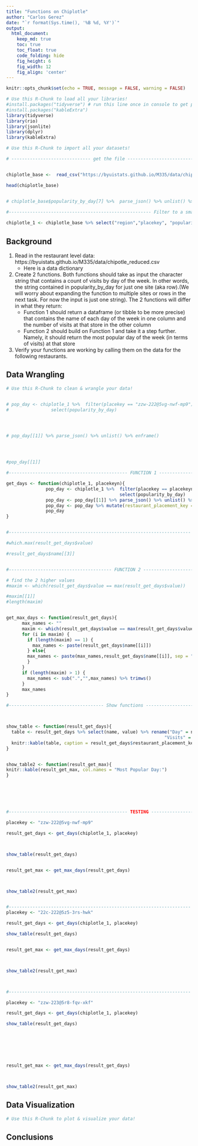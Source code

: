 ```yaml
---
title: "Functions on Chiplotle"
author: "Carlos Gerez"
date: "`r format(Sys.time(), '%B %d, %Y')`"
output:
  html_document:  
    keep_md: true
    toc: true
    toc_float: true
    code_folding: hide
    fig_height: 6
    fig_width: 12
    fig_align: 'center'
---
```


```r
knitr::opts_chunk$set(echo = TRUE, message = FALSE, warning = FALSE)
```

```r
# Use this R-Chunk to load all your libraries!
#install.packages("tidyverse") # run this line once in console to get package
#install.packages("kableExtra")
library(tidyverse)
library(rio)
library(jsonlite)
library(dplyr)
library(kableExtra)
```

```r
# Use this R-Chunk to import all your datasets!

# ------------------------------ get the file --------------------------------------------------


chiplotle_base <-  read_csv("https://byuistats.github.io/M335/data/chipotle_reduced.csv", col_select = c("region","placekey", "popularity_by_day"))

head(chiplotle_base)


# chiplotle_base$popularity_by_day[7] %>%  parse_json() %>% unlist() %>% enframe()
 
#------------------------------------------------------ Filter to a smaller dataset ----------------------------------

chiplotle_1 <- chiplotle_base %>% select("region","placekey", "popularity_by_day")


```

## Background

1. Read in the restaurant level data: https://byuistats.github.io/M335/data/chipotle_reduced.csv  
    - Here is a data dictionary  
2. Create 2 functions. Both functions should take as input the character string that contains a count of visits by day of the week. In other words, the string contained in popularity_by_day for just one site (aka row).(We will worry about expanding the function to multiple sites or rows in the next task. For now the input is just one string). The 2 functions will differ in what they return:  
    - Function 1 should return a dataframe (or tibble to be more precise) that contains the name of each day of the week in one column and the number of visits at that store in the other column  
    - Function 2 should build on Function 1 and take it a step further. Namely, it should return the most popular day of the week (in terms of visits) at that store
3. Verify your functions are working by calling them on the data for the following restaurants.

## Data Wrangling

```r
# Use this R-Chunk to clean & wrangle your data!


# pop_day <- chiplotle_1 %>%  filter(placekey == "zzw-222@5vg-nwf-mp9") %>% 
#                select(popularity_by_day)




# pop_day[[1]] %>% parse_json() %>% unlist() %>% enframe()




#pop_day[[1]]

#--------------------------------------------- FUNCTION 1 -----------------------------------

get_days <- function(chiplotle_1, placekeyn){
               pop_day <- chiplotle_1 %>%  filter(placekey == placekeyn) %>% 
                                           select(popularity_by_day)
               pop_day <- pop_day[[1]] %>% parse_json() %>% unlist() %>% enframe()
               pop_day <- pop_day %>% mutate(restaurant_placement_key = placekeyn)
               pop_day
}


#---------------------------------------------------------------------

#which.max(result_get_days$value)

#result_get_days$name[[3]]


#--------------------------------------- FUNCTION 2 --------------------------------------

# find the 2 higher values
#maxim <- which(result_get_days$value == max(result_get_days$value))

#maxim[[1]]
#length(maxim)


get_max_days <- function(result_get_days){
      max_names <- ""
      maxim <- which(result_get_days$value == max(result_get_days$value))
      for (i in maxim) {
        if (length(maxim) == 1) {
          max_names <- paste(result_get_days$name[[i]])
        } else{
        max_names <- paste(max_names,result_get_days$name[[i]], sep = ", ")
        }
      }
      if (length(maxim) > 1) {
        max_names <- sub(".","",max_names) %>% trimws()
      }
      max_names
}

#------------------------------------ Show functions -----------------------------------



show_table <- function(result_get_days){
  table <- result_get_days %>% select(name, value) %>% rename("Day" = name ,
                                                            "Visits" = value)
  knitr::kable(table, caption = result_get_days$restaurant_placement_key[[1]], align = "lccrr")
}


show_table2 <- function(result_get_max){
knitr::kable(result_get_max, col.names = "Most Popular Day:")
}






#--------------------------------------------- TESTING -------------------------------------

placekey <- "zzw-222@5vg-nwf-mp9"

result_get_days <- get_days(chiplotle_1, placekey)



show_table(result_get_days)


result_get_max <- get_max_days(result_get_days)



show_table2(result_get_max)


#---------------------------------------------------------------------
placekey <- "22c-222@5z5-3rs-hwk"

result_get_days <- get_days(chiplotle_1, placekey)

show_table(result_get_days)


result_get_max <- get_max_days(result_get_days)



show_table2(result_get_max)



#---------------------------------------------------------------------

placekey <- "zzw-223@5r8-fqv-xkf"

result_get_days <- get_days(chiplotle_1, placekey)

show_table(result_get_days)







result_get_max <- get_max_days(result_get_days)



show_table2(result_get_max)

```

## Data Visualization

```r
# Use this R-Chunk to plot & visualize your data!

```

## Conclusions

